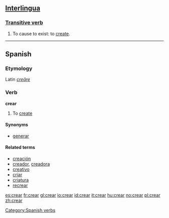 ==[[Interlingua]]==
===[[Transitive verb]]===
# To cause to exist: to [[create]].

----

==Spanish==
===Etymology===
Latin ''[[creare|creāre]]''

===Verb===
'''crear'''

#To [[create]]

====Synonyms====
*[[generar]]

====Related terms====
*[[creación]]
*[[creador]], [[creadora]]
*[[creativo]]
*[[criar]]
*[[criatura]]
*[[recrear]]

[[Category:Spanish verbs]]

[[es:crear]]
[[fr:crear]]
[[gl:crear]]
[[io:crear]]
[[id:crear]]
[[it:crear]]
[[hu:crear]]
[[no:crear]]
[[pl:crear]]
[[zh:crear]]